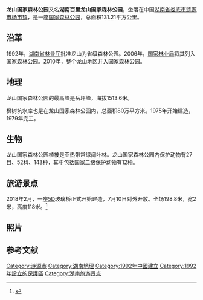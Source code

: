{{Infobox park
| 名称       = 龙山国家森林公园
| 图片       = Longshan National Forest Park2.jpg
| 图片说明   = 龙山国家森林公园
| 地图       = China Hunan
| 坐标       = {{coord|27.523295|N|111.826871|E|type:landmark_region:CN-43|format=dms|display=it}}
| 分类       = 公共公园
| 地点       = {{CHN}}[[湖南省|湖南省]][[娄底市|娄底市]][[涟源市|涟源市]][[杨市镇|杨市镇]]
| 海拔高度   = 
| 面积       = {{convert|131.21|km2|adj=on}}
| 前身       = 
| 建成       = {{Start date|1992}}
| 建立者     = 
| 行政管理者 = 涟源市人民政府
| 开放时间   = 
| 状态       = 全年开放
| 物种       = 
| 植物       = 
| 官方网站   = {{URL|http://lyls.ftourcn.com/}}
}}
'''龙山国家森林公园'''又名'''湖南百里龙山国家森林公园'''，坐落在中国[[湖南省|湖南省]][[娄底市|娄底市]][[涟源市|涟源市]][[杨市镇|杨市镇]]，是一座[[森林公园|国家森林公园]]，总面积131.21平方公里。

==沿革==
1992年，[[湖南省林业厅|湖南省林业厅]]批准龙山为省级森林公园。2006年，[[国家林业和草原局|国家林业局]]将其列入国家森林公园。2010年，整个龙山地区并入国家森林公园。

==地理==
龙山国家森林公园的最高峰是岳坪峰，海拔1513.6米。

枫树坑水库也是在龙山国家森林公园内，总面积80万平方米。1975年开始建造，1979年完工。

==生物==
龙山国家森林公园植被是亚热带常绿阔叶林。龙山国家森林公园内保护动物有27目、52科、143种，其中包括国家二级保护动物有12种。

==旅游景点==
2018年2月，一座[[五维空间|5D]]玻璃桥正式开始建造，7月10日对外开放。全场198.8米，宽2米，高度118米。<ref>{{cite news |title=娄底“火”了 全因龙山5D玻璃桥 |url=https://hn.qq.com/a/20180712/031522.htm |accessdate=2021-02-26 |work=腾讯 |date=2018-07-12 |archive-date=2019-03-31 |archive-url=https://web.archive.org/web/20190331042627/http://hn.qq.com/a/20180712/031522.htm |dead-url=no }}</ref>

==照片==
{{Gallery
|align=center
|File:Longshan National Forest Park2.jpg
 |龙山国家森林公园
|File:A distant view of the glass bridge in Longshan National Forest Park, Picture8.jpg
 |5D玻璃桥
|File:Longshan National Forest Park10.jpg
 |龙山国家森林公园
}}

==参考文献==
{{reflist}}
{{Commons category|Longshan National Forest Park}}

{{DEFAULTSORT:Long龙山}}
[[Category:涟源市|Category:涟源市]]
[[Category:湖南地理|Category:湖南地理]]
[[Category:1992年中國建立|Category:1992年中國建立]]
[[Category:1992年設立的保護區|Category:1992年設立的保護區]]
[[Category:湖南旅游景点|Category:湖南旅游景点]]